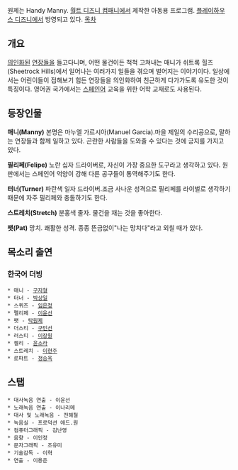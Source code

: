 원제는 Handy Manny.
[[월트 디즈니 컴패니]]에서 제작한 아동용 프로그램. [[플레이하우스 디즈니]]에서 방영되고 있다.
[[목차]]
== 개요 ==
[[의인화]]된 [[연장]]들을 들고다니며, 어떤 물건이든 척척 고쳐내는 매니가 쉬트록 힐즈(Sheetrock Hills)에서 일어나는 여러가지 일들을 겪으며 벌어지는 이야기이다.
일상에서는 어린이들이 접해보기 힘든 연장들을 의인화하여 친근하게 다가가도록 유도한 것이 특징이다.
영어권 국가에서는 [[스페인어]] 교육을 위한 어학 교재로도 사용된다.

== 등장인물 ==
'''매니(Manny)'''
본명은 마누엘 가르시아(Manuel Garcia).마을 제일의 수리공으로, 말하는 연장들과 함께 일하고 있다.
곤란한 사람들을 도와줄 수 있다는 것에 긍지를 가지고 있다.

'''필리페(Felipe)'''
노란 십자 드라이버로, 자신이 가장 중요한 도구라고 생각하고 있다.
원판에서는 스페인어 억양이 강해 다른 공구들이 통역해주기도 한다.

'''터너(Turner)'''
파란색 일자 드라이버.조금 사나운 성격으로 필리페를 라이벌로 생각하기 때문에 자주 필리페와 충돌하기도 한다.

'''스트레치(Stretch)'''
분홍색 줄자. 물건을 재는 것을 좋아한다.

'''팻(Pat)'''
망치. 쾌활한 성격. 종종 뜬금없이"나는 망치다"라고 외칠 때가 있다.

== 목소리 출연 ==
=== 한국어 더빙 ===
 * 매니 - [[구자형]]
 * 터너 - [[박상일]]
 * 스퀴즈 - [[임은정]]
 * 펠리페 - [[이윤선]]
 * 팻 - [[탁원제]]
 * 더스티 - [[구민선]]
 * 러스티 - [[이장원]]
 * 켈리 - [[윤소라]]
 * 스트레치 - [[이현주]]
 * 로파트 - [[정승욱]]

== 스탭 ==
 * 대사녹음 연출 - 이윤선
 * 노래녹음 연출 - 이나리메
 * 대사 및 노래녹음 - 전해철
 * 녹음실 - 프로덕션 애드.원
 * 컴퓨터그래픽 - 김난영
 * 음향 - 이인정
 * 문자그래픽 - 조유미
 * 기술감독 - 이혁
 * 연출 - 이용준
